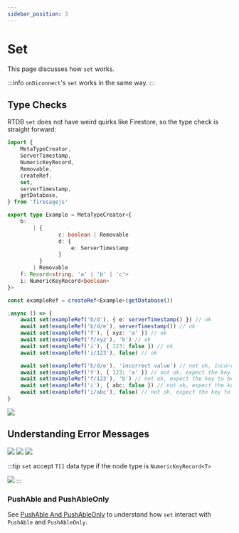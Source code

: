 ```yaml
---
sidebar_position: 3
---
```


# Set

This page discusses how `set` works.


:::info
`onDiconnect`'s `set` works in the same way.
:::

## Type Checks

RTDB `set` does not have weird quirks like Firestore, so the type check is straight forward:

```ts
import {
	MetaTypeCreator,
	ServerTimestamp,
	NumericKeyRecord,
	Removable,
	createRef,
	set,
	serverTimestamp,
	getDatabase,
} from 'firesagejs'

export type Example = MetaTypeCreator<{
	b:
		| {
				c: boolean | Removable
				d: {
					e: ServerTimestamp
				}
		  }
		| Removable
	f: Record<string, 'a' | 'b' | 'c'>
	i: NumericKeyRecord<boolean>
}>

const exampleRef = createRef<Example>(getDatabase())

;async () => {
	await set(exampleRef('b/d'), { e: serverTimestamp() }) // ok
	await set(exampleRef('b/d/e'), serverTimestamp()) // ok
	await set(exampleRef('f'), { xyz: 'a' }) // ok
	await set(exampleRef('f/xyz'), 'b') // ok
	await set(exampleRef('i'), { 123: false }) // ok
	await set(exampleRef('i/123'), false) // ok

	await set(exampleRef('b/d/e'), 'incorrect value') // not ok, incorrect value
	await set(exampleRef('f'), { 123: 'a' }) // not ok, expect the key to be non-numeric string
	await set(exampleRef('f/123'), 'b') // not ok, expect the key to be non-numeric string
	await set(exampleRef('i'), { abc: false }) // not ok, expect the key to be numeric string
	await set(exampleRef('i/abc'), false) // not ok, expect the key to be numeric string
}
```

<Image src="/firesage/set1.png" text="set type checks" />

## Understanding Error Messages

<Image src="/firesage/set2.png" text="incorrect value" />

<Image src="/firesage/set3.png" text="expect non numeric key" />

<Image src="/firesage/set4.png" text="expect non numeric key" />

:::tip
`set` accept `T[]` data type if the node type is `NumericKeyRecord<T>`

<Image src="/firesage/set5.png" text="expect numeric key" />
:::

### PushAble and PushAbleOnly

See [PushAble And PushAbleOnly](/firesage/guides/pushable) to understand how `set` interact with `PushAble` and `PushAbleOnly`.
